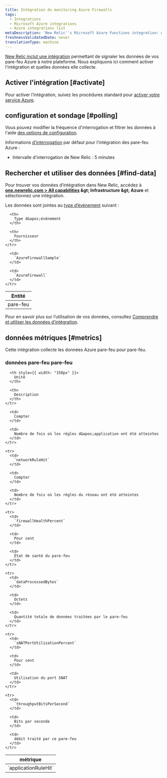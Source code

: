 ```yaml
---
title: Intégration du monitoring Azure Firewalls
tags:
  - Integrations
  - Microsoft Azure integrations
  - Azure integrations list
metaDescription: 'New Relic''s Microsoft Azure Functions integration: what data it reports, and how to enable it.'
freshnessValidatedDate: never
translationType: machine
---
```


[New Relic inclut une intégration](/docs/infrastructure/introduction-infra-monitoring) permettant de signaler les données de vos pare-feu Azure à notre plateforme. Nous expliquons ici comment activer l&apos;intégration et quelles données elle collecte.

## Activer l&apos;intégration [#activate]

Pour activer l’intégration, suivez les procédures standard pour [activer votre service Azure](/docs/infrastructure/microsoft-azure-integrations/getting-started/activate-azure-integrations).

## configuration et sondage [#polling]

Vous pouvez modifier la fréquence d&apos;interrogation et filtrer les données à l&apos;aide [des options de configuration](/docs/integrations/new-relic-integrations/getting-started/configure-polling-frequency-data-collection-cloud-integrations).

Informations [d’interrogation](/docs/infrastructure/microsoft-azure-integrations/getting-started/azure-integration-polling) par défaut pour l’intégration des pare-feu Azure :

* Intervalle d&apos;interrogation de New Relic : 5 minutes

## Rechercher et utiliser des données [#find-data]

Pour trouver vos données d’intégration dans New Relic, accédez à <DNT>**[one.newrelic.com &gt; All capabilities](https://one.newrelic.com/all-capabilities) &amp;gt; Infrastructure &amp;gt; Azure**</DNT> et sélectionnez une intégration.

Les données sont jointes au [type d’événement](/docs/data-apis/understand-data/new-relic-data-types/#event-data) suivant :

<table>
  <thead>
    <tr>
      <th>
        Entité
      </th>

      <th>
        Type d&apos;événement
      </th>

      <th>
        Fournisseur
      </th>
    </tr>
  </thead>

  <tbody>
    <tr>
      <td>
        pare-feu
      </td>

      <td>
        `AzureFirewallSample`
      </td>

      <td>
        `AzureFirewall`
      </td>
    </tr>
  </tbody>
</table>

Pour en savoir plus sur l’utilisation de vos données, consultez [Comprendre et utiliser les données d’intégration](/docs/infrastructure/integrations/find-use-infrastructure-integration-data).

## données métriques [#metrics]

Cette intégration collecte les données Azure pare-feu pour pare-feu.

### données pare-feu pare-feu

<table>
  <thead>
    <tr>
      <th style={{ width: "275px" }}>
        métrique
      </th>

      <th style={{ width: "150px" }}>
        Unité
      </th>

      <th>
        Description
      </th>
    </tr>
  </thead>

  <tbody>
    <tr>
      <td>
        `applicationRuleHit`
      </td>

      <td>
        Compter
      </td>

      <td>
        Nombre de fois où les règles d&apos;application ont été atteintes
      </td>
    </tr>

    <tr>
      <td>
        `networkRuleHit`
      </td>

      <td>
        Compter
      </td>

      <td>
        Nombre de fois où les règles du réseau ont été atteintes
      </td>
    </tr>

    <tr>
      <td>
        `firewallHealthPercent`
      </td>

      <td>
        Pour cent
      </td>

      <td>
        État de santé du pare-feu
      </td>
    </tr>

    <tr>
      <td>
        `dataProcessedBytes`
      </td>

      <td>
        Octets
      </td>

      <td>
        Quantité totale de données traitées par le pare-feu
      </td>
    </tr>

    <tr>
      <td>
        `sNATPortUtilizationPercent`
      </td>

      <td>
        Pour cent
      </td>

      <td>
        Utilisation du port SNAT
      </td>
    </tr>

    <tr>
      <td>
        `throughputBitsPerSecond`
      </td>

      <td>
        Bits par seconde
      </td>

      <td>
        débit traité par ce pare-feu
      </td>
    </tr>
  </tbody>
</table>